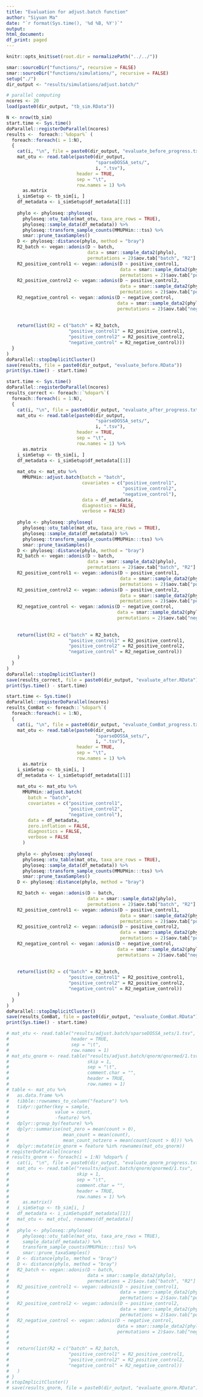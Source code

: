 ```yaml
---
title: "Evaluation for adjust.batch function"
author: "Siyuan Ma"
date: "`r format(Sys.time(), '%d %B, %Y')`"
output:
html_document:
df_print: paged
---
```

```r
knitr::opts_knit$set(root.dir = normalizePath("../../"))
```
```r
smar::sourceDir("functions/", recursive = FALSE)
smar::sourceDir("functions/simulations/", recursive = FALSE)
setup("./")
dir_output <- "results/simulations/adjust.batch/"
```

```r
# parallel computing
ncores <- 20
load(paste0(dir_output, "tb_sim.RData"))
```

```r
N <- nrow(tb_sim)
start.time <- Sys.time()
doParallel::registerDoParallel(ncores)
results <-  foreach::`%dopar%` (
  foreach::foreach(i = 1:N), 
  {
    cat(i, "\n", file = paste0(dir_output, "evaluate_before_progress.txt"), append = TRUE)
    mat_otu <- read.table(paste0(dir_output,
                                 "sparseDOSSA_sets/",
                                 i, ".tsv"),
                          header = TRUE,
                          sep = "\t",
                          row.names = 1) %>%
      as.matrix
    i_simSetup <- tb_sim[i, ]
    df_metadata <- i_simSetup$df_metadata[[1]]
    
    phylo <- phyloseq::phyloseq(
      phyloseq::otu_table(mat_otu, taxa_are_rows = TRUE),
      phyloseq::sample_data(df_metadata)) %>%
      phyloseq::transform_sample_counts(MMUPHin:::tss) %>%
      smar::prune_taxaSamples()
    D <- phyloseq::distance(phylo, method = "bray")
    R2_batch <- vegan::adonis(D ~ batch,
                              data = smar::sample_data2(phylo),
                              permutations = 2)$aov.tab["batch", "R2"]
    R2_positive_control1 <- vegan::adonis(D ~ positive_control1,
                                          data = smar::sample_data2(phylo),
                                          permutations = 2)$aov.tab["positive_control1", "R2"]
    R2_positive_control2 <- vegan::adonis(D ~ positive_control2,
                                          data = smar::sample_data2(phylo),
                                          permutations = 2)$aov.tab["positive_control2", "R2"]
    R2_negative_control <- vegan::adonis(D ~ negative_control,
                                         data = smar::sample_data2(phylo),
                                         permutations = 2)$aov.tab["negative_control", "R2"]
    
    
    return(list(R2 = c("batch" = R2_batch,
                       "positive_control1" = R2_positive_control1,
                       "positive_control2" = R2_positive_control2,
                       "negative_control" = R2_negative_control)))
  }
)
doParallel::stopImplicitCluster()
save(results, file = paste0(dir_output, "evaluate_before.RData"))
print(Sys.time() - start.time)
```

```r
start.time <- Sys.time()
doParallel::registerDoParallel(ncores)
results_correct <- foreach::`%dopar%`(
  foreach::foreach(i = 1:N),
  {
    cat(i, "\n", file = paste0(dir_output, "evaluate_after_progress.txt"), append = TRUE)
    mat_otu <- read.table(paste0(dir_output,
                                 "sparseDOSSA_sets/",
                                 i, ".tsv"),
                          header = TRUE,
                          sep = "\t",
                          row.names = 1) %>%
      as.matrix
    i_simSetup <- tb_sim[i, ]
    df_metadata <- i_simSetup$df_metadata[[1]]
    
    mat_otu <- mat_otu %>%
      MMUPHin::adjust.batch(batch = "batch",
                            covariates = c("positive_control1",
                                           "positive_control2",
                                           "negative_control"),
                            data = df_metadata,
                            diagnostics = FALSE,
                            verbose = FALSE)
    
    phylo <- phyloseq::phyloseq(
      phyloseq::otu_table(mat_otu, taxa_are_rows = TRUE),
      phyloseq::sample_data(df_metadata)) %>%
      phyloseq::transform_sample_counts(MMUPHin:::tss) %>%
      smar::prune_taxaSamples()
    D <- phyloseq::distance(phylo, method = "bray")
    R2_batch <- vegan::adonis(D ~ batch,
                              data = smar::sample_data2(phylo),
                              permutations = 2)$aov.tab["batch", "R2"]
    R2_positive_control1 <- vegan::adonis(D ~ positive_control1,
                                          data = smar::sample_data2(phylo),
                                          permutations = 2)$aov.tab["positive_control1", "R2"]
    R2_positive_control2 <- vegan::adonis(D ~ positive_control2,
                                          data = smar::sample_data2(phylo),
                                          permutations = 2)$aov.tab["positive_control2", "R2"]
    R2_negative_control <- vegan::adonis(D ~ negative_control,
                                         data = smar::sample_data2(phylo),
                                         permutations = 2)$aov.tab["negative_control", "R2"]
    
    
    return(list(R2 = c("batch" = R2_batch,
                       "positive_control1" = R2_positive_control1,
                       "positive_control2" = R2_positive_control2,
                       "negative_control" = R2_negative_control))
    )
  }
) 
doParallel::stopImplicitCluster()
save(results_correct, file = paste0(dir_output, "evaluate_after.RData"))
print(Sys.time() - start.time)
```

```r
start.time <- Sys.time()
doParallel::registerDoParallel(ncores)
results_ComBat <- foreach::`%dopar%`(
  foreach::foreach(i = 1:N),
  {
    cat(i, "\n", file = paste0(dir_output, "evaluate_ComBat_progress.txt"), append = TRUE)
    mat_otu <- read.table(paste0(dir_output,
                                 "sparseDOSSA_sets/",
                                 i, ".tsv"),
                          header = TRUE,
                          sep = "\t",
                          row.names = 1) %>%
      as.matrix
    i_simSetup <- tb_sim[i, ]
    df_metadata <- i_simSetup$df_metadata[[1]]
    
    mat_otu <- mat_otu %>%
      MMUPHin::adjust.batch(
        batch = "batch",
        covariates = c("positive_control1",
                       "positive_control2",
                       "negative_control"),
        data = df_metadata,
        zero.inflation = FALSE,
        diagnostics = FALSE,
        verbose = FALSE
      )
    
    phylo <- phyloseq::phyloseq(
      phyloseq::otu_table(mat_otu, taxa_are_rows = TRUE),
      phyloseq::sample_data(df_metadata)) %>%
      phyloseq::transform_sample_counts(MMUPHin:::tss) %>%
      smar::prune_taxaSamples()
    D <- phyloseq::distance(phylo, method = "bray")

    R2_batch <- vegan::adonis(D ~ batch,
                              data = smar::sample_data2(phylo),
                              permutations = 2)$aov.tab["batch", "R2"]
    R2_positive_control1 <- vegan::adonis(D ~ positive_control1,
                                          data = smar::sample_data2(phylo),
                                          permutations = 2)$aov.tab["positive_control1", "R2"]
    R2_positive_control2 <- vegan::adonis(D ~ positive_control2,
                                          data = smar::sample_data2(phylo),
                                          permutations = 2)$aov.tab["positive_control2", "R2"]
    R2_negative_control <- vegan::adonis(D ~ negative_control,
                                         data = smar::sample_data2(phylo),
                                         permutations = 2)$aov.tab["negative_control", "R2"]
    
    
    return(list(R2 = c("batch" = R2_batch,
                       "positive_control1" = R2_positive_control1,
                       "positive_control2" = R2_positive_control2,
                       "negative_control" = R2_negative_control))
    )
  }
)  
doParallel::stopImplicitCluster()
save(results_ComBat, file = paste0(dir_output, "evaluate_ComBat.RData"))
print(Sys.time() - start.time)
```

```r
# mat_otu <- read.table("results/adjust.batch/sparseDOSSA_sets/1.tsv",
#                       header = TRUE,
#                       sep = "\t",
#                       row.names = 1)
# mat_otu_qnorm <- read.table("results/adjust.batch/qnorm/qnormed/1.tsv",
#                             skip = 1,
#                             sep = "\t",
#                             comment.char = "", 
#                             header = TRUE,
#                             row.names = 1)
# table <- mat_otu %>% 
#   as.data.frame %>% 
#   tibble::rownames_to_column("feature") %>% 
#   tidyr::gather(key = sample,
#                 value = count,
#                 -feature) %>% 
#   dplyr::group_by(feature) %>% 
#   dplyr::summarise(not_zero = mean(count > 0),
#                    mean_count = mean(count),
#                    mean_count_notzero = mean(count[count > 0])) %>% 
#   dplyr::mutate(in_qnorm = feature %in% rownames(mat_otu_qnorm))
# registerDoParallel(ncores)
# results_qnorm <- foreach(i = 1:N) %dopar% {
#   cat(i, "\n", file = paste0(dir_output, "evaluate_qnorm_progress.txt"), append = TRUE)
#   mat_otu <- read.table("results/adjust.batch/qnorm/qnormed/1.tsv",
#                         skip = 1,
#                         sep = "\t",
#                         comment.char = "", 
#                         header = TRUE,
#                         row.names = 1) %>% 
#     as.matrix()
#   i_simSetup <- tb_sim[i, ]
#   df_metadata <- i_simSetup$df_metadata[[1]]
#   mat_otu <- mat_otu[, rownames(df_metadata)]
#   
#   phylo <- phyloseq::phyloseq(
#     phyloseq::otu_table(mat_otu, taxa_are_rows = TRUE),
#     sample_data(df_metadata)) %>%
#     transform_sample_counts(MMUPHin:::tss) %>%
#     smar::prune_taxaSamples()
#   D <- distance(phylo, method = "bray")
#   D <- distance(phylo, method = "bray")
#   R2_batch <- vegan::adonis(D ~ batch,
#                             data = smar::sample_data2(phylo),
#                             permutations = 2)$aov.tab["batch", "R2"]
#   R2_positive_control1 <- vegan::adonis(D ~ positive_control1,
#                                         data = smar::sample_data2(phylo),
#                                         permutations = 2)$aov.tab["positive_control1", "R2"]
#   R2_positive_control2 <- vegan::adonis(D ~ positive_control2,
#                                         data = smar::sample_data2(phylo),
#                                         permutations = 2)$aov.tab["positive_control2", "R2"]
#   R2_negative_control <- vegan::adonis(D ~ negative_control,
#                                        data = smar::sample_data2(phylo),
#                                        permutations = 2)$aov.tab["negative_control", "R2"]
#   
#   
#   return(list(R2 = c("batch" = R2_batch,
#                      "positive_control1" = R2_positive_control1,
#                      "positive_control2" = R2_positive_control2,
#                      "negative_control" = R2_negative_control))
#   )
# }
# stopImplicitCluster()
# save(results_qnorm, file = paste0(dir_output, "evaluate_qnorm.RData"))
```
